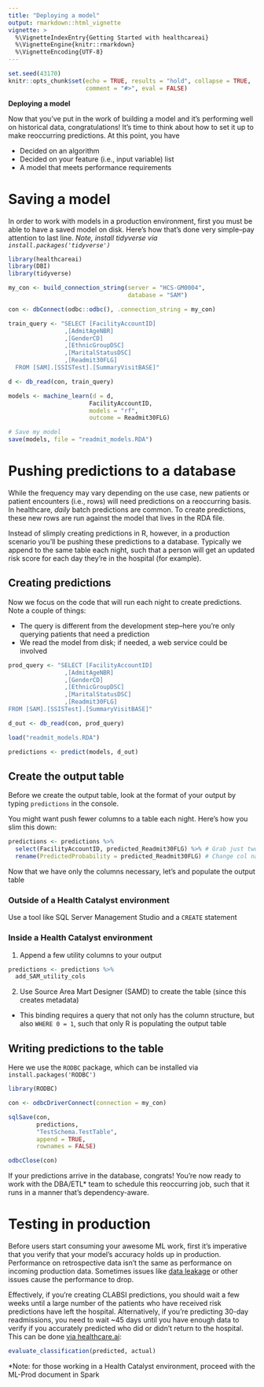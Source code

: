 ```yaml
---
title: "Deploying a model"
output: rmarkdown::html_vignette
vignette: >
  %\VignetteIndexEntry{Getting Started with healthcareai}
  %\VignetteEngine{knitr::rmarkdown}
  %\VignetteEncoding{UTF-8}
---
```


```r
set.seed(43170)
knitr::opts_chunk$set(echo = TRUE, results = "hold", collapse = TRUE,
                      comment = "#>", eval = FALSE)
```

**Deploying a model**

Now that you've put in the work of building a model and it's performing well on historical data, congratulations! It's time to think about how to set it up to make reoccurring predictions. At this point, you have

- Decided on an algorithm
- Decided on your feature (i.e., input variable) list
- A model that meets performance requirements

# Saving a model

In order to work with models in a production environment, first you must be able to have a saved model on disk. Here's how that's done very simple--pay attention to last line. *Note, install tidyverse via `install.packages('tidyverse')`*

```r
library(healthcareai)
library(DBI)
library(tidyverse)

my_con <- build_connection_string(server = "HCS-GM0004",
                                  database = "SAM")

con <- dbConnect(odbc::odbc(), .connection_string = my_con)

train_query <- "SELECT [FacilityAccountID]
                ,[AdmitAgeNBR]
                ,[GenderCD]
                ,[EthnicGroupDSC]
                ,[MaritalStatusDSC]
                ,[Readmit30FLG]
  FROM [SAM].[SSISTest].[SummaryVisitBASE]"

d <- db_read(con, train_query)

models <- machine_learn(d = d, 
                       FacilityAccountID,
                       models = "rf",
                       outcome = Readmit30FLG)

# Save my model
save(models, file = "readmit_models.RDA")
```

# Pushing predictions to a database

While the frequency may vary depending on the use case, new patients or patient encounters (i.e., rows) will need predictions on a reoccurring basis. In healthcare, _daily_ batch predictions are common. To create predictions, these new rows are run against the model that lives in the RDA file. 

Instead of slimply creating predictions in R, however, in a production scenario you'll be pushing these predictions to a database. Typically we append to the same table each night, such that a person will get an updated risk score for each day they're in the hospital (for example).

## Creating predictions

Now we focus on the code that will run each night to create predictions. Note a couple of things:

- The query is different from the development step--here you're only querying patients that need a prediction
- We read the model from disk; if needed, a web service could be involved


```r
prod_query <- "SELECT [FacilityAccountID]
                ,[AdmitAgeNBR]
                ,[GenderCD]
                ,[EthnicGroupDSC]
                ,[MaritalStatusDSC]
                ,[Readmit30FLG]
FROM [SAM].[SSISTest].[SummaryVisitBASE]"

d_out <- db_read(con, prod_query)

load("readmit_models.RDA")

predictions <- predict(models, d_out)
```

## Create the output table

Before we create the output table, look at the format of your output by typing `predictions` in the console.

You might want push fewer columns to a table each night. Here's how you slim this down:

```r
predictions <- predictions %>% 
  select(FacilityAccountID, predicted_Readmit30FLG) %>% # Grab just two columns
  rename(PredictedProbability = predicted_Readmit30FLG) # Change col name
```

Now that we have only the columns necessary, let's and populate the output table

### Outside of a Health Catalyst environment

Use a tool like SQL Server Management Studio and a `CREATE` statement

### Inside a Health Catalyst environment

1. Append a few utility columns to your output

```r
predictions <- predictions %>%
  add_SAM_utility_cols
```

2. Use Source Area Mart Designer (SAMD) to create the table (since this creates metadata)
  - This binding requires a query that not only has the column structure, but also `WHERE 0 = 1`, such that only R is populating the output table

## Writing predictions to the table

Here we use the `RODBC` package, which can be installed via `install.packages('RODBC')`

```r
library(RODBC)

con <- odbcDriverConnect(connection = my_con)

sqlSave(con, 
        predictions, 
        "TestSchema.TestTable", 
        append = TRUE, 
        rownames = FALSE)

odbcClose(con)
```

If your predictions arrive in the database, congrats! You're now ready to work with the DBA/ETL* team to schedule this reoccurring job, such that it runs in a manner that's dependency-aware.

# Testing in production

Before users start consuming your awesome ML work, first it's imperative that you verify that your model's accuracy holds up in production. Performance on retrospective data isn't the same as performance on incoming production data. Sometimes issues like [data leakage](https://healthcare.ai/data-leakage-in-healthcare-machine-learning) or other issues cause the performance to drop.

Effectively, if you're creating CLABSI predictions, you should wait a few weeks until a large number of the patients who have received risk predictions have left the hospital. Alternatively, if you're predicting 30-day readmissions, you need to wait ~45 days until you have enough data to verify if you accurately predicted who did or didn't return to the hospital. This can be done [via healthcare.ai](https://docs.healthcare.ai/reference/evaluate_classification.html):

```r
evaluate_classification(predicted, actual)
```

*Note: for those working in a Health Catalyst environment, proceed with the ML-Prod document in Spark
